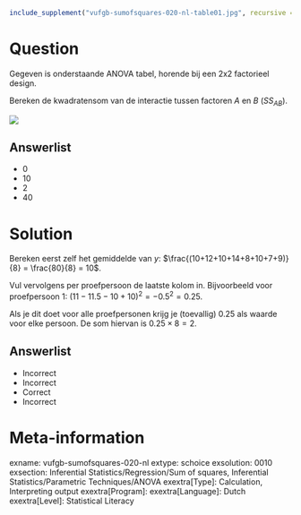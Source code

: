```{r, echo = FALSE, results = "hide"}
include_supplement("vufgb-sumofsquares-020-nl-table01.jpg", recursive = TRUE)
```

Question
========

Gegeven is onderstaande ANOVA tabel, horende bij een 2x2 factorieel design. 

Bereken de kwadratensom van de interactie tussen factoren *A* en *B* ($SS_{AB}$).

![](vufgb-sumofsquares-020-nl-table01.jpg)
  
Answerlist
----------
* 0
* 10
* 2
* 40

Solution
========

Bereken eerst zelf het gemiddelde van *y*: $\frac{(10+12+10+14+8+10+7+9)}{8} = \frac{80}{8} = 10$.

Vul vervolgens per proefpersoon de laatste kolom in. Bijvoorbeeld voor proefpersoon 1: $(11-11.5-10+10)^{2} = -0.5^{2} = 0.25$.

Als je dit doet voor alle proefpersonen krijg je (toevallig) 0.25 als waarde voor elke persoon. De som hiervan is $0.25 \times 8 = 2$.

Answerlist
----------
* Incorrect
* Incorrect
* Correct
* Incorrect

Meta-information
================
exname: vufgb-sumofsquares-020-nl
extype: schoice
exsolution: 0010
exsection: Inferential Statistics/Regression/Sum of squares, Inferential Statistics/Parametric Techniques/ANOVA
exextra[Type]: Calculation, Interpreting output
exextra[Program]: 
exextra[Language]: Dutch
exextra[Level]: Statistical Literacy